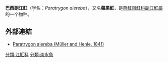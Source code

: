 '''巴西副江魟'''（学名：''Paratrygon aiereba''），又名'''蘋果魟'''，是[[燕魟目|燕魟目]][[魟科|魟科]][[副江魟屬|副江魟屬]]的一个物种。

==外部連結==
*[http://www.itis.gov/servlet/SingleRpt/SingleRpt?search_topic=TSN&search_value=564435 Paratrygon aiereba  (Müller and Henle, 1841) ] {{Wayback|url=http://www.itis.gov/servlet/SingleRpt/SingleRpt?search_topic=TSN&search_value=564435 |date=20210112131741 }}

{{Fish-stub}}

[[分類:江魟科|分類:江魟科]]
[[分類:淡水魚|分類:淡水魚]]